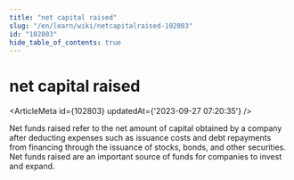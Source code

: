 ```yaml
---
title: "net capital raised"
slug: "/en/learn/wiki/netcapitalraised-102803"
id: "102803"
hide_table_of_contents: true
---
```



# net capital raised

<ArticleMeta id={102803} updatedAt={'2023-09-27 07:20:35'} />
<div className='border-solid border-b border-t-0 my-4 border-[var(--ifm-color-gray-300)]' />

Net funds raised refer to the net amount of capital obtained by a company after deducting expenses such as issuance costs and debt repayments from financing through the issuance of stocks, bonds, and other securities. Net funds raised are an important source of funds for companies to invest and expand.
